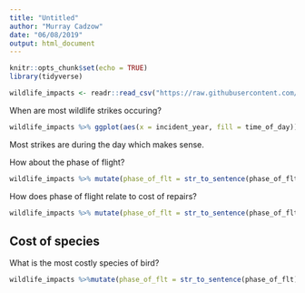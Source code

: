 ```yaml
---
title: "Untitled"
author: "Murray Cadzow"
date: "06/08/2019"
output: html_document
---
```


```r
knitr::opts_chunk$set(echo = TRUE)
library(tidyverse)
```

```r
wildlife_impacts <- readr::read_csv("https://raw.githubusercontent.com/rfordatascience/tidytuesday/master/data/2019/2019-07-23/wildlife_impacts.csv")

```

When are most wildlife strikes occuring?
```r
wildlife_impacts %>% ggplot(aes(x = incident_year, fill = time_of_day)) + geom_bar()
```

Most strikes are during the day which makes sense.

How about the phase of flight?

```r
wildlife_impacts %>% mutate(phase_of_flt = str_to_sentence(phase_of_flt))%>% ggplot(aes(x = incident_year, fill = phase_of_flt)) + geom_bar()
```

How does phase of flight relate to cost of repairs?
```r
wildlife_impacts %>% mutate(phase_of_flt = str_to_sentence(phase_of_flt)) %>% filter(!is.na(cost_repairs_infl_adj))%>% ggplot(aes(x = phase_of_flt, y = cost_repairs_infl_adj)) + geom_boxplot() + scale_y_log10()
```


## Cost of species

What is the most costly species of bird?
```r
wildlife_impacts %>%mutate(phase_of_flt = str_to_sentence(phase_of_flt)) %>%  group_by(species, phase_of_flt) %>% summarise(total_cost = sum(cost_repairs_infl_adj, na.rm = TRUE)) %>% arrange(desc(total_cost))
```

